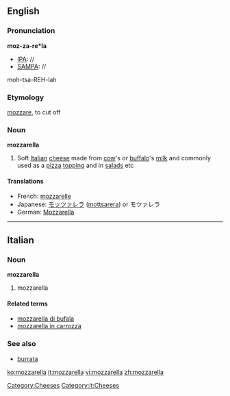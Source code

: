 ==English==

===Pronunciation===
'''moz-za-re*la'''
* [[IPA]]: //
* [[SAMPA]]: //
moh-tsa-REH-lah

===Etymology===
{{It.}} [[mozzare]], to cut off

===Noun===
'''mozzarella'''

# Soft [[Italian]] [[cheese]] made from [[cow]]'s or [[buffalo]]'s [[milk]] and commonly used as a [[pizza]] [[topping]] and in [[salad]]s etc

====Translations====

* French: [[mozzarelle]] {{f}}
* Japanese: [[モッツァレラ]] ([[mottsarera]]) or モツァレラ
* German: [[Mozzarella]] {{m}}

[[Category:Cheeses]]

----

==Italian==

===Noun===
'''mozzarella''' {{m}} {{inv}}

# mozzarella

====Related terms====
* [[mozzarella di bufala]]
* [[mozzarella in carrozza]]

===See also===
* [[burrata]]

[[Category:it:Cheeses]]

[[ko:mozzarella]]
[[it:mozzarella]]
[[vi:mozzarella]]
[[zh:mozzarella]]